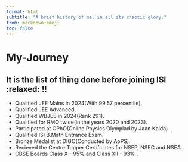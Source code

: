 ```yaml
---
format: html
subtitle: "A brief history of me, in all its chaotic glory."
from: markdown+emoji
toc: false
---
```

# My-Journey {.unnumbered}
:::{.callout-note appearance="minimal" collapse="true"}
## It is the list of thing done before joining ISI :relaxed: !!

- Qualified JEE Mains in 2024(With 99.57 percentile).
- Qualified JEE Advanced.
- Qualified WBJEE in 2024(Rank 291).
- Qualified for RMO twice(in the years 2020 and 2023).
- Participated at OPhO(Online Physics Olympiad by Jaan Kalda).
- Qualified ISI B.Math Entrance Exam.
- Bronze Medalist at DIGO(Conducted by AoPS).
- Recieved the Centre Topper Certificates for NSEP, NSEC and NSEA.
- CBSE Boards Class X - 95% and Class XII - 93% .

:::